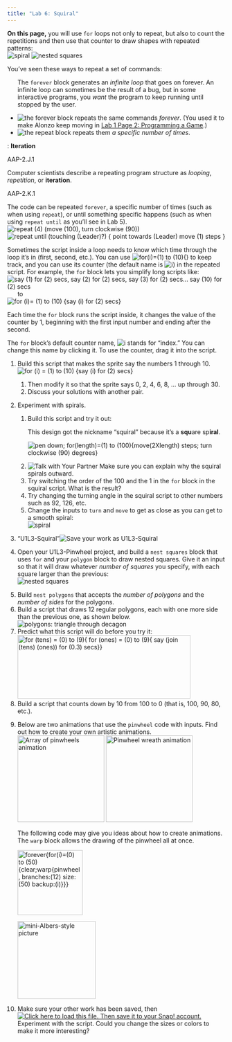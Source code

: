 ```yaml
---
title: "Lab 6: Squiral"
---
```


::: learn
<p><strong>On this page,</strong> you will use <code>for</code> loops not only to repeat, but also to count the repetitions and then use that counter to draw shapes with repeated patterns:<br /> <img src="/img/prog/spiral.png" title="spiral" alt="spiral" class="indent"/> <img src="/img/1-introduction/nested-squares.png" title="nested squares" alt="nested squares" class="indent"/></p>
:::

<p>

You've seen these ways to repeat a set of commands:

<ul>

::: sidenoteBig
The <code>forever</code> block generates an <em>infinite loop</em> that goes on forever. An infinite loop can sometimes be the result of a bug, but in some interactive programs, you <em>want</em> the program to keep running until stopped by the user.
:::

<li><img src="/img/blocks/forever.png" title="the forever block" alt="the forever block" class="inline"/> repeats the same commands <em>forever</em>. (You used it to make Alonzo keep moving in <a href="/lab-1/2-start-your-first-snap-app.html" title="Lab 1 Page 2: Programming a Game">Lab 1 Page 2: Programming a Game</a>.)</li>

<li><img src="/img/1-introduction/repeat.png" title="the repeat block" alt="the repeat block" class="inline"/> repeats them <em>a specific number of times</em>.</li>

<!--<li><img src="/img/blocks/repeat-until.png" alt="repeat until" title="repeat until" /> repeats until <em>some special condition</em> occurs.</li>-->

</ul>

</p>

::: vocabFullWidth
: <strong>Iteration</strong>

::: comment
AAP-2.J.1
:::

<p>Computer scientists describe a repeating program structure as <em>looping</em>, <em>repetition</em>, or <strong>iteration</strong>.</p>

::: comment
AAP-2.K.1
:::

<p>The code can be repeated <code>forever</code>, a specific number of times (such as when using <code>repeat</code>), or until something specific happens (such as when using <code>repeat until</code> as you'll see in Lab 5). <br /> <img src="/img/1-introduction/repeat-4(move-100-turn-right-90).png" title="repeat (4) (move (100), turn clockwise (90))" alt="repeat (4) (move (100), turn clockwise (90))" class="indent"/> <img src="/img/1-introduction/move-tiny-no-hat.png" title="repeat until (touching (Leader)?)
{
point towards (Leader)
move (1) steps
}" alt="repeat until (touching (Leader)?)
{
point towards (Leader)
move (1) steps
}" class="indent"/></p>
:::

<p>Sometimes the script inside a loop needs to know which time through the loop it's in (first, second, etc.). You can use <img src="/img/prog/for.png" title="for(i)=(1) to (10){}" alt="for(i)=(1) to (10){}" class="imageCenter"/> to keep track, and you can use its counter (the default name is <img src="/img/blocks/variable-i.png" title="i" alt="i" class="inline"/>) in the repeated script. For example, the <code>for</code> block lets you simplify long scripts like: <br /> <img src="/img/looping/for-loop-equivalent.png" title="say (1) for (2) secs, say (2) for (2) secs, say (3) for (2) secs... say (10) for (2) secs" alt="say (1) for (2) secs, say (2) for (2) secs, say (3) for (2) secs... say (10) for (2) secs" class="indent"/>\
      to\
<img src="/img/looping/for-loop-drag-i.gif" title="for (i)= (1) to (10) {say (i) for (2) secs}" alt="for (i)= (1) to (10) {say (i) for (2) secs}" class="noshadow"/></p>

<p>Each time the <code>for</code> block runs the script inside, it changes the value of the counter by 1, beginning with the first input number and ending after the second.</p>

::: takeNote
The <code>for</code> block's default counter name, <img src="/img/blocks/variable-i.png" title="i" alt="i" class="inline"/> stands for "index." You can change this name by clicking it. To use the counter, drag it into the script.
:::

::: {#first .forYouToDo}
<ol>

<li>

Build this script that makes the sprite say the numbers 1 through 10. <br /> <img src="/img/1-introduction/for-i-1-10-say-i.png" title="for (i) = (1) to (10) {say (i) for (2) secs}" alt="for (i) = (1) to (10) {say (i) for (2) secs}" class="indent"/>

<ol>

<li>Then modify it so that the sprite says 0, 2, 4, 6, 8, ... up through 30.</li>

<li>Discuss your solutions with another pair.</li>

</ol>

</li>

<li>

Experiment with spirals.

<ol>

<li>

Build this script and try it out:<br />

::: sidenote
This design got the nickname "squiral" because it's a <strong>squ</strong>are sp<strong>iral</strong>.
:::

<img src="/img/looping/squirral-script.png" title="pen down; for(length)=(1) to (100){move(2Xlength) steps; turn clockwise (90) degrees}" alt="pen down; for(length)=(1) to (100){move(2Xlength) steps; turn clockwise (90) degrees}" class="indent"/><br />

</li>

<li><img src="/img/icons/talk-with-your-partner.png" title="Talk with Your Partner" alt="Talk with Your Partner" class="inline"/> Make sure you can explain why the squiral spirals outward.</li>

<li>Try switching the order of the 100 and the 1 in the <code>for</code> block in the squiral script. What is the result?</li>

<li>Try changing the turning angle in the squiral script to other numbers such as 92, 126, etc.</li>

<li>Change the inputs to <code>turn</code> and <code>move</code> to get as close as you can get to a smooth spiral:<br /> <img src="/img/prog/spiral.png" title="spiral" alt="spiral" class="indent"/></li>

</ol>

</li>

<li>

::: saveAs
["U1L3-Squiral"]{.text}<img src="/img/icons/save-this-as.png" title="Save your work as U1L3-Squiral" alt="Save your work as U1L3-Squiral" class="inline"/>
:::

</li>

<li>Open your U1L3-Pinwheel project, and build a <code>nest squares</code> block that uses <code>for</code> and your <code>polygon</code> block to draw nested squares. Give it an input so that it will draw whatever <var>number of squares</var> you specify, with each square larger than the previous: <br /> <img src="/img/1-introduction/nested-squares.png" title="nested squares" alt="nested squares" class="indent"/></li>

</ol>
:::

::: ifTime
<ol start="5">

<li>Build <code>nest polygons</code> that accepts the <var>number of polygons</var> and the <var>number of sides</var> for the polygons.</li>

<li>Build a script that draws 12 regular polygons, each with one more side than the previous one, as shown below.<br /> <img src="/img/1-introduction/polygons.png" title="polygons: triangle through decagon" alt="polygons: triangle through decagon" class="indent"/></li>

<li>Predict what this script will do before you try it:<br /><img src="/img/1-introduction/nested-fors.png" title="for (tens) = (0) to (9){ for (ones) = (0) to (9){ say (join (tens) (ones)) for (0.3) secs}}" alt="for (tens) = (0) to (9){ for (ones) = (0) to (9){ say (join (tens) (ones)) for (0.3) secs}}" class="indent" width="399" height="147"/></li>

<li>Build a script that counts down by 10 from 100 to 0 (that is, 100, 90, 80, etc.).</li>

<!--<li><img class="inline" src="/img/icons/tough-stuff-mini.png" alt="Tough Stuff" title="Tough Stuff" /> Build a <em>block</em> with inputs that let you specify how to count. If you say <img src="/img/1-introduction/count-by-10-from-100-to-0.png" alt="count-by-10-from-100-to-0">, it counts 100, 90, 80, etc., but if you say <img src="/img/1-introduction/count-by-2-from-0-to-30.png" alt="count-by-2-from-0-to-30">, it counts 0, 2, 4, 6, ..., 28, 30.</li>-->

<!--<div class="comment">We might want to teach them about sliders as part of the TiF. It is useful here, not essential (so TiF) and cool (so TiF). </div>-->

<li>

Below are two animations that use the <code>pinwheel</code> code with inputs. Find out how to create your own artistic animations.<br /> <img src="/img/1-introduction/Blockswith-Inputs_img/pinwheelArray.gif" title="Array of pinwheels animation" alt="Array of pinwheels animation" class="indent" height="200"/> <img src="/img/1-introduction/Blockswith-Inputs_img/PinwheelWreathAnimation.gif" title="Pinwheel wreath animation" alt="Pinwheel wreath animation" height="200"/><br />

::: endnote
<p>The following code may give you ideas about how to create animations. The <code>warp</code> block allows the drawing of the pinwheel all at once.</p>

<img src="/img/1-introduction/Blockswith-Inputs_img/animationCode.png" title="forever{for(i)=(0) to (50){clear;warp{pinwheel, branches:(12) size:(50) backup:(i)}}}" alt="forever{for(i)=(0) to (50){clear;warp{pinwheel, branches:(12) size:(50) backup:(i)}}}" class="indent" height="150"/>
:::

</li>

<img src="/img/1-introduction/mini-Albers-picture.png" alt="mini-Albers-style picture" class="imageRight" height="180"/>

<li>Make sure your other work has been saved, then <a href="/prog/L6-mini-Albers.xml" class="run"><img src="/img/icons/load-save.png" title=" Click here to load this file. Then save it to your Snap! account." alt="Click here to load this file. Then save it to your Snap! account." class="inline"/></a><br />Experiment with the script. Could you change the sizes or colors to make it more interesting?</li>

<p style="clear: both; height: 0px;">

</p>

</ol>
:::


